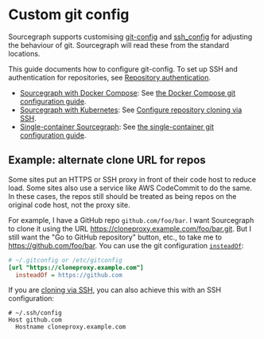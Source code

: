 # Custom git config

Sourcegraph supports customising [git-config](https://git-scm.com/docs/git-config) and [ssh_config](https://linux.die.net/man/5/ssh_config) for adjusting the behaviour of git. Sourcegraph will read these from the standard locations.

This guide documents how to configure git-config. To set up SSH and authentication for repositories, see [Repository authentication](/admin/repo/auth).

- [Sourcegraph with Docker Compose](/admin/deploy/docker-compose/): See [the Docker Compose git configuration guide](/admin/deploy/docker-compose/#git-configuration).
- [Sourcegraph with Kubernetes](/admin/deploy/kubernetes/): See [Configure repository cloning via SSH](/admin/deploy/kubernetes/configure#ssh-for-cloning).
- [Single-container Sourcegraph](/admin/deploy/docker-single-container/): See [the single-container git configuration guide](/admin/deploy/docker-single-container/#git-configuration-and-authentication).

## Example: alternate clone URL for repos

Some sites put an HTTPS or SSH proxy in front of their code host to reduce load. Some sites also use a service like AWS CodeCommit to do the same. In these cases, the repos still should be treated as being repos on the original code host, not the proxy site.

For example, I have a GitHub repo `github.com/foo/bar`. I want Sourcegraph to clone it using the URL https://cloneproxy.example.com/foo/bar.git. But I still want the "Go to GitHub repository" button, etc., to take me to https://github.com/foo/bar. You can use the git configuration [`insteadOf`](https://git-scm.com/docs/git-config#Documentation/git-config.txt-urlltbasegtinsteadOf):

``` ini
# ~/.gitconfig or /etc/gitconfig
[url "https://cloneproxy.example.com"]
  insteadOf = https://github.com
```

If you are [cloning via SSH](/admin/repo/auth), you can also achieve this with an SSH configuration:

```
# ~/.ssh/config
Host github.com
  Hostname cloneproxy.example.com
```
